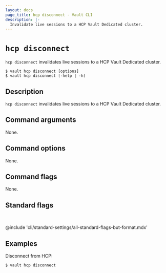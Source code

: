 ```yaml
---
layout: docs
page_title: hcp disconnect - Vault CLI
description: |-
  Invalidate live sessions to a HCP Vault Dedicated cluster.
---
```


# `hcp disconnect`

`hcp disconnect` invalidates live sessions to a HCP Vault Dedicated cluster.

<CodeBlockConfig hideClipboard>

```shell-session
$ vault hcp disconnect [options]
$ vault hcp disconnect [-help | -h]
```

</CodeBlockConfig>

## Description

`hcp disconnect` invalidates live sessions to a HCP Vault Dedicated cluster.


## Command arguments

None.

## Command options

None.

## Command flags

None.

## Standard flags

<br />

@include 'cli/standard-settings/all-standard-flags-but-format.mdx'

## Examples

Disconnect from HCP:

```shell-session
$ vault hcp disconnect
```